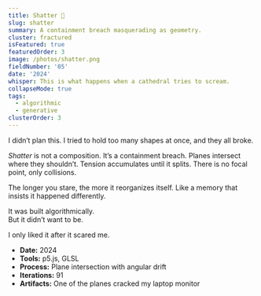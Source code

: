 ```yaml
---
title: Shatter 🎨
slug: shatter
summary: A containment breach masquerading as geometry.
cluster: fractured
isFeatured: true
featuredOrder: 3
image: /photos/shatter.png
fieldNumber: '05'
date: '2024'
whisper: This is what happens when a cathedral tries to scream.
collapseMode: true
tags:
  - algorithmic
  - generative
clusterOrder: 3
---
```





<ProjectOverview>
I didn’t plan this. I tried to hold too many shapes at once, and they all broke.

*Shatter* is not a composition. It’s a containment breach. Planes intersect where they shouldn’t. Tension accumulates until it splits. There is no focal point, only collisions.

The longer you stare, the more it reorganizes itself. Like a memory that insists it happened differently.

It was built algorithmically.  
But it didn’t want to be.
</ProjectOverview>

<MediaSection title="Gallery">
  <ZoomImage src="/photos/montage.png" alt="Montage of six scales" />
  <ZoomImage src="/photos/metaplane.png" alt="3D intersecting plane shape" className="mt-6" />
</MediaSection>

<FieldNote>
I only liked it after it scared me.
</FieldNote>

<CollapseMetadata>
  <ul>
    <li><strong>Date:</strong> 2024</li>
    <li><strong>Tools:</strong> p5.js, GLSL</li>
    <li><strong>Process:</strong> Plane intersection with angular drift</li>
    <li><strong>Iterations:</strong> 91</li>
    <li><strong>Artifacts:</strong> One of the planes cracked my laptop monitor</li>
  </ul>
</CollapseMetadata>

<CallToAction email="aaron.demby.jones@gmail.com" />
